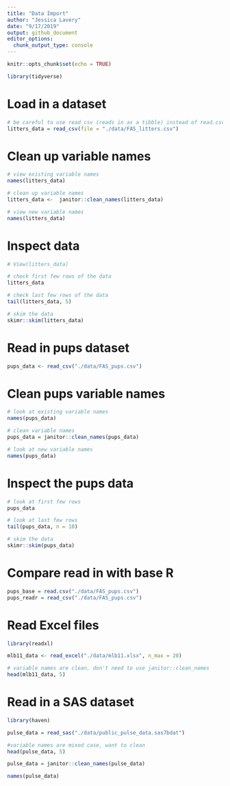 ```yaml
---
title: "Data Import"
author: "Jessica Lavery"
date: "9/17/2019"
output: github_document
editor_options: 
  chunk_output_type: console
---
```


```r
knitr::opts_chunk$set(echo = TRUE)

library(tidyverse)
```

# Load in a dataset
```r
# be careful to use read_csv (reads in as a tibble) instead of read.csv (reads in data frame)
litters_data = read_csv(file = "./data/FAS_litters.csv")
```

# Clean up variable names
```r
# view existing variable names
names(litters_data)

# clean up variable names
litters_data <-  janitor::clean_names(litters_data)

# view new variable names
names(litters_data)
```

# Inspect data
```r
# View(litters_data)

# check first few rows of the data
litters_data

# check last few rows of the data
tail(litters_data, 5)

# skim the data
skimr::skim(litters_data)
```

# Read in pups dataset
```r
pups_data <- read_csv("./data/FAS_pups.csv")
```

# Clean pups variable names
```r
# look at existing variable names
names(pups_data)

# clean variable names
pups_data = janitor::clean_names(pups_data)

# look at new variable names
names(pups_data)
```

# Inspect the pups data
```r
# look at first few rows
pups_data

# look at last few rows
tail(pups_data, n = 10)

# skim the data
skimr::skim(pups_data)
```

# Compare read in with base R
```r
pups_base = read.csv("./data/FAS_pups.csv")
pups_readr = read_csv("./data/FAS_pups.csv")
```

# Read Excel files
```r
library(readxl)

mlb11_data <- read_excel("./data/mlb11.xlsx", n_max = 20)

# variable names are clean, don't need to use janitor::clean_names
head(mlb11_data, 5)
```

# Read in a SAS dataset
```r
library(haven)

pulse_data = read_sas("./data/public_pulse_data.sas7bdat")

#variable names are mixed case, want to clean
head(pulse_data, 5)

pulse_data = janitor::clean_names(pulse_data)

names(pulse_data)
```




